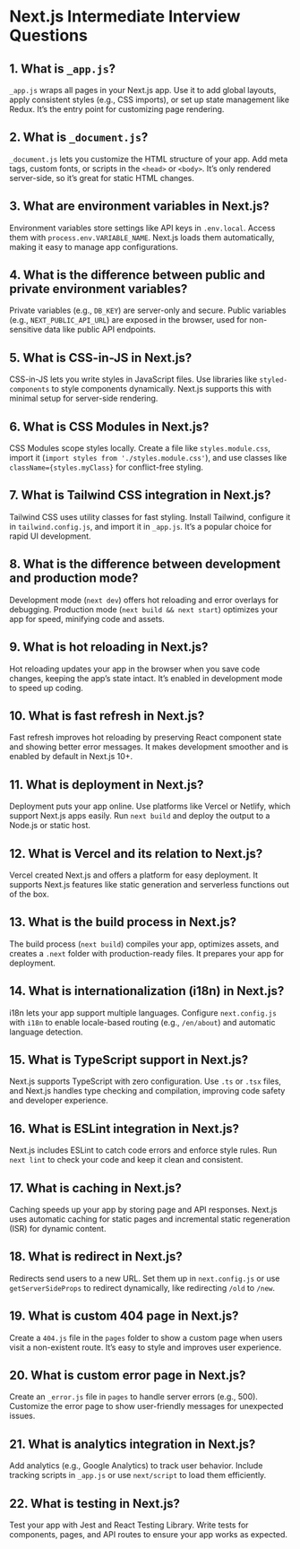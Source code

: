 # Next.js Intermediate Interview Questions

## 1. What is `_app.js`?

`_app.js` wraps all pages in your Next.js app. Use it to add global layouts, apply consistent styles (e.g., CSS imports), or set up state management like Redux. It’s the entry point for customizing page rendering.

## 2. What is `_document.js`?

`_document.js` lets you customize the HTML structure of your app. Add meta tags, custom fonts, or scripts in the `<head>` or `<body>`. It’s only rendered server-side, so it’s great for static HTML changes.

## 3. What are environment variables in Next.js?

Environment variables store settings like API keys in `.env.local`. Access them with `process.env.VARIABLE_NAME`. Next.js loads them automatically, making it easy to manage app configurations.

## 4. What is the difference between public and private environment variables?

Private variables (e.g., `DB_KEY`) are server-only and secure. Public variables (e.g., `NEXT_PUBLIC_API_URL`) are exposed in the browser, used for non-sensitive data like public API endpoints.

## 5. What is CSS-in-JS in Next.js?

CSS-in-JS lets you write styles in JavaScript files. Use libraries like `styled-components` to style components dynamically. Next.js supports this with minimal setup for server-side rendering.

## 6. What is CSS Modules in Next.js?

CSS Modules scope styles locally. Create a file like `styles.module.css`, import it (`import styles from './styles.module.css'`), and use classes like `className={styles.myClass}` for conflict-free styling.

## 7. What is Tailwind CSS integration in Next.js?

Tailwind CSS uses utility classes for fast styling. Install Tailwind, configure it in `tailwind.config.js`, and import it in `_app.js`. It’s a popular choice for rapid UI development.

## 8. What is the difference between development and production mode?

Development mode (`next dev`) offers hot reloading and error overlays for debugging. Production mode (`next build && next start`) optimizes your app for speed, minifying code and assets.

## 9. What is hot reloading in Next.js?

Hot reloading updates your app in the browser when you save code changes, keeping the app’s state intact. It’s enabled in development mode to speed up coding.

## 10. What is fast refresh in Next.js?

Fast refresh improves hot reloading by preserving React component state and showing better error messages. It makes development smoother and is enabled by default in Next.js 10+.

## 11. What is deployment in Next.js?

Deployment puts your app online. Use platforms like Vercel or Netlify, which support Next.js apps easily. Run `next build` and deploy the output to a Node.js or static host.

## 12. What is Vercel and its relation to Next.js?

Vercel created Next.js and offers a platform for easy deployment. It supports Next.js features like static generation and serverless functions out of the box.

## 13. What is the build process in Next.js?

The build process (`next build`) compiles your app, optimizes assets, and creates a `.next` folder with production-ready files. It prepares your app for deployment.

## 14. What is internationalization (i18n) in Next.js?

i18n lets your app support multiple languages. Configure `next.config.js` with `i18n` to enable locale-based routing (e.g., `/en/about`) and automatic language detection.

## 15. What is TypeScript support in Next.js?

Next.js supports TypeScript with zero configuration. Use `.ts` or `.tsx` files, and Next.js handles type checking and compilation, improving code safety and developer experience.

## 16. What is ESLint integration in Next.js?

Next.js includes ESLint to catch code errors and enforce style rules. Run `next lint` to check your code and keep it clean and consistent.

## 17. What is caching in Next.js?

Caching speeds up your app by storing page and API responses. Next.js uses automatic caching for static pages and incremental static regeneration (ISR) for dynamic content.

## 18. What is redirect in Next.js?

Redirects send users to a new URL. Set them up in `next.config.js` or use `getServerSideProps` to redirect dynamically, like redirecting `/old` to `/new`.

## 19. What is custom 404 page in Next.js?

Create a `404.js` file in the `pages` folder to show a custom page when users visit a non-existent route. It’s easy to style and improves user experience.

## 20. What is custom error page in Next.js?

Create an `_error.js` file in `pages` to handle server errors (e.g., 500). Customize the error page to show user-friendly messages for unexpected issues.

## 21. What is analytics integration in Next.js?

Add analytics (e.g., Google Analytics) to track user behavior. Include tracking scripts in `_app.js` or use `next/script` to load them efficiently.

## 22. What is testing in Next.js?

Test your app with Jest and React Testing Library. Write tests for components, pages, and API routes to ensure your app works as expected.
